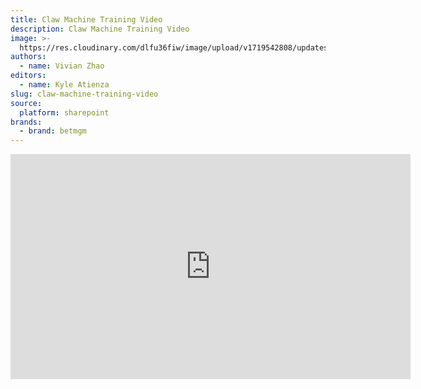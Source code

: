 ```yaml
---
title: Claw Machine Training Video
description: Claw Machine Training Video
image: >-
  https://res.cloudinary.com/dlfu36fiw/image/upload/v1719542808/updates/claw-machine-training-video/claw-machine-2_yefrey.png
authors:
  - name: Vivian Zhao
editors:
  - name: Kyle Atienza
slug: claw-machine-training-video
source:
  platform: sharepoint
brands:
  - brand: betmgm
---
```


<p>
  <div className="max-w-screen overflow-auto flex justify-center">
    <iframe src="https://roardigitalus-my.sharepoint.com/personal/vivian_zhao_betmgm_com/_layouts/15/embed.aspx?UniqueId=8f95ccb5-ae8c-4c74-beac-2078eb3fdd0b&embed=%7B%22ust%22%3Atrue%2C%22hv%22%3A%22CopyEmbedCode%22%7D&referrer=StreamWebApp&referrerScenario=EmbedDialog.Create" width="640" height="360" frameborder="0" scrolling="no" allowfullscreen title="Engagement Tool, Claw Machine Updated Training-20240627_150232-Meeting Recording.mp4" />
  </div>
</p>

The US Team have provided us a Claw Machine Video Tutorial as we may get more Claw Machine tickets from now on. See video above for the training video.

A documentation page will be added soon.
